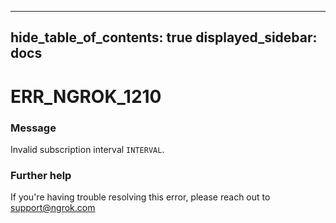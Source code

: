 

---
hide_table_of_contents: true
displayed_sidebar: docs
---


# ERR_NGROK_1210

### Message
Invalid subscription interval `INTERVAL`.

<ErrorDetails error="err_ngrok_1210" />



### Further help
If you're having trouble resolving this error, please reach out to [support@ngrok.com](mailto:support@ngrok.com?subject=Help%20with%20ERR_NGROK_1210)

